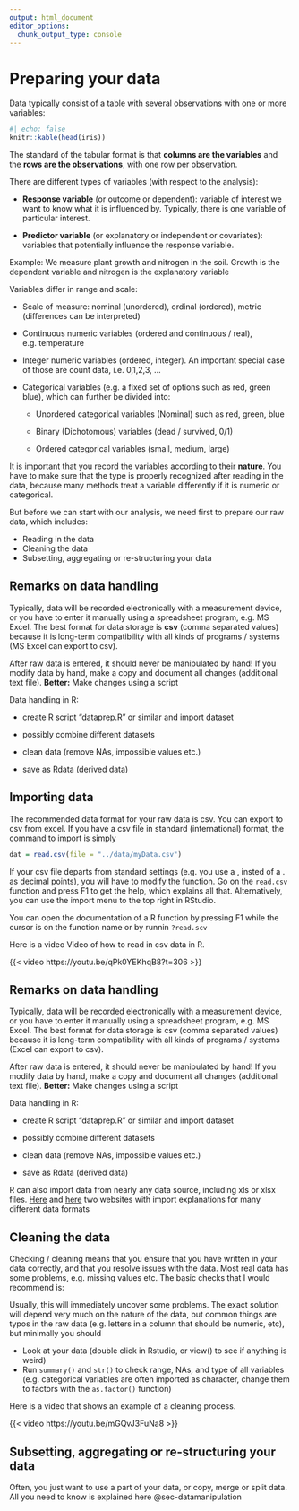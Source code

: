 ```yaml
---
output: html_document
editor_options: 
  chunk_output_type: console
---
```


# Preparing your data


Data typically consist of a table with several observations with one or more variables:

```r
#| echo: false
knitr::kable(head(iris))
```

The standard of the tabular format is that **columns are the variables** and the **rows are the observations**, with one row per observation. 

There are different types of variables (with respect to the analysis):

-  **Response variable** (or outcome or dependent): variable of interest we want to know what it is influenced by. Typically, there is one variable of particular interest.

-   **Predictor variable** (or explanatory or independent or covariates): variables that potentially influence the response variable.

::: {.callout-tip appearance="default"}
Example: We measure plant growth and nitrogen in the soil. Growth is the dependent variable and nitrogen is the explanatory variable
:::

Variables differ in range and scale:

-   Scale of measure: nominal (unordered), ordinal (ordered), metric (differences can be interpreted)

-   Continuous numeric variables (ordered and continuous / real), e.g. temperature

-   Integer numeric variables (ordered, integer). An important special case of those are count data, i.e. 0,1,2,3, ...

-   Categorical variables (e.g. a fixed set of options such as red, green blue), which can further be divided into:

    -   Unordered categorical variables (Nominal) such as red, green, blue
    
    -   Binary (Dichotomous) variables (dead / survived, 0/1)
    
    -   Ordered categorical variables (small, medium, large)


It is important that you record the variables according to their **nature**. You have to make sure that the type is properly recognized after reading in the data, because many methods treat a variable differently if it is numeric or categorical.

But before we can start with our analysis, we need first to prepare our raw data, which includes:

-   Reading in the data
-   Cleaning the data
-   Subsetting, aggregating or re-structuring your data

::: {.callout-note appearance="default" collapse="true"}
## Remarks on data handling

Typically, data will be recorded electronically with a measurement device, or you have to enter it manually using a spreadsheet program, e.g. MS Excel. The best format for data storage is **csv** (comma separated values) because it is long-term compatibility with all kinds of programs / systems (MS Excel can export to csv).

After raw data is entered, it should never be manipulated by hand! If you modify data by hand, make a copy and document all changes (additional text file). **Better:** Make changes using a script

Data handling in R:

-   create R script "dataprep.R" or similar and import dataset

-   possibly combine different datasets

-   clean data (remove NAs, impossible values etc.)

-   save as Rdata (derived data)
:::

## Importing data

The recommended data format for your raw data is csv. You can export to csv from excel. If you have a csv file in standard (international) format, the command to import is simply

```r
dat = read.csv(file = "../data/myData.csv")
```

If your csv file departs from standard settings (e.g. you use a , insted of a . as decimal points), you will have to modify the function. Go on the `read.csv` function and press F1 to get the help, which explains all that. Alternatively, you can use the import menu to the top right in RStudio.

::: column-margin
You can open the documentation of a R function by pressing F1 while the cursor is on the function name or by runnin `?read.scv`
:::

Here is a video Video of how to read in csv data in R.

{{< video https://youtu.be/qPk0YEKhqB8?t=306 >}}

::: {.callout-note appearance="default" collapse="true"}
## Remarks on data handling

Typically, data will be recorded electronically with a measurement device, or you have to enter it manually using a spreadsheet program, e.g. MS Excel. The best format for data storage is csv (comma separated values) because it is long-term compatibility with all kinds of programs / systems (Excel can export to csv).

After raw data is entered, it should never be manipulated by hand! If you modify data by hand, make a copy and document all changes (additional text file). **Better:** Make changes using a script

Data handling in R:

-   create R script "dataprep.R" or similar and import dataset

-   possibly combine different datasets

-   clean data (remove NAs, impossible values etc.)

-   save as Rdata (derived data)
:::

::: column-margin
R can also import data from nearly any data source, including xls or xlsx files. [Here](https://www.statmethods.net/input/index.html) and [here](https://r-coder.com/r-data-manipulation/) two websites with import explanations for many different data formats
:::

## Cleaning the data

Checking / cleaning means that you ensure that you have written in your data correctly, and that you resolve issues with the data. Most real data has some problems, e.g. missing values etc. The basic checks that I would recommend is:

Usually, this will immediately uncover some problems. The exact solution will depend very much on the nature of the data, but common things are typos in the raw data (e.g. letters in a column that should be numeric, etc), but minimally you should

-   Look at your data (double click in Rstudio, or view() to see if anything is weird)
-   Run `summary()` and `str()` to check range, NAs, and type of all variables (e.g. categorical variables are often imported as character, change them to factors with the `as.factor()` function)

Here is a video that shows an example of a cleaning process.

{{< video https://youtu.be/mGQvJ3FuNa8 >}}

## Subsetting, aggregating or re-structuring your data

Often, you just want to use a part of your data, or copy, merge or split data. All you need to know is explained here @sec-datamanipulation
